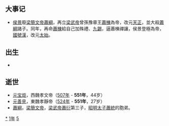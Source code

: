 {{yearTOC|551|南朝梁'''[[大宝_(萧纲)|大宝]]二年'''，'''[[天正_(萧栋)|天正]]元年'''；高昌'''[[和平_(高昌)|和平]]元年'''；西魏'''[[大统_(元宝炬)|大统]]十七年'''；北齊'''[[天保_(高洋)|天保]]二年'''；侯景'''[[太始_(侯景)|太始]]元年'''；新罗'''[[建元_(新羅法興王)|建元]]十六年'''，'''[[開國_(新羅)|開國]]元年'''}}

== 大事记 ==
*[[侯景|侯景]]廢[[梁簡文帝|梁簡文帝]][[蕭綱|蕭綱]]，再立[[梁武帝|梁武帝]]曾孫豫章王[[蕭棟|蕭棟]]為帝，改元[[天正_(蕭棟)|天正]]，並大殺[[蕭綱|蕭綱]]諸子。同年，再命[[蕭棟|蕭棟]]給自己加殊禮、[[九錫|九錫]]，逼蕭棟禪讓，侯景登極為帝，[[國號|國號]][[漢|漢]]，改元[[太始_(侯景)|太始]]。

== 出生 ==
*

== 逝世 ==
{{Wikisource year mention}}
*[[元宝炬|元宝炬]]，西魏孝文帝（[[507年|507年]] - '''551年'''，44岁）
*[[元善見|元善見]]，東魏孝靜帝（[[524年|524年]] - '''551年'''，27岁）
*[[蕭綱|蕭綱]]，[[梁簡文帝|梁簡文帝]]，[[梁武帝|梁武帝]][[蕭衍|蕭衍]]第三子，[[昭明太子|昭明太子]][[蕭統|蕭統]]的胞弟。

[[Category:551年|*]]
[[Category:550年代|1年]]
[[Category:6世纪各年|5]]